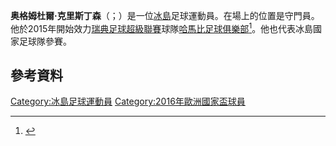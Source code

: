 {{noteTA
|1=zh-hans:克里斯丁森;zh-hk:基斯甸臣;
}}

{{Infobox football biography
| name= 奥格姆杜爾·克里斯丁森 <br/>Ögmundur Kristinsson
| fullname = Ögmundur Kristinsson
| image = 
| image_size = 
| caption = 
| birth_date = {{Birth date and age|df=yes|1989|6|19}}<ref name="weltf">{{cite web |url=http://www.weltfussball.de/spieler_profil/oegmundur-kristinsson/ |publisher=weltfussbal.de |language=de |title=Ögmundur Kristinsson Steckbrief |access-date=9 June 2014 |archive-date=2015-04-03 |archive-url=https://web.archive.org/web/20150403055050/http://www.weltfussball.de/spieler_profil/oegmundur-kristinsson/ }}</ref>
| birth_place = [[冰島|冰島]][[雷克雅維克|雷克雅維克]]
| height = 1.93 m<ref>{{Cite web|url=http://www.uefa.com/uefaeuro/season=2016/teams/player=1909962/index.html|title=Ögmundur Kristinsson - Iceland - UEFA EURO 2020|access-date=2021-12-09|archive-date=2017-02-25|archive-url=https://web.archive.org/web/20170225040547/http://www.uefa.com/uefaeuro/season=2016/teams/player=1909962/index.html}}</ref>
| currentclub = [[奧林匹亞科斯足球俱樂部|奧林匹亞科斯]]
| clubnumber = 31
| position = [[守門員|守門員]]
| youthyears1 = 
| youthclubs1 = [[弗拉姆足球俱樂部|弗拉姆]]
| years1 = 2006–2014
| clubs1 = [[弗拉姆足球俱樂部|弗拉姆]]
| caps1 = 78
| goals1 = 0
| years2 = 2014–2015
| clubs2 = [[兰德斯足球俱乐部|蘭德斯]]
| caps2 = 2
| goals2 = 0
| years3 = 2015–2017
| clubs3 = [[哈馬比足球會|哈馬比]]
| caps3 = 61
| goals3 = 0
| years4 = 2017–2018
| clubs4 = [[精英職業足球基金會|精英隊]]
| caps4 = 15
| goals4 = 0
| years5 = 2018–2020
| clubs5 = [[拿尼沙體育會|拿尼沙]]
| caps5 = 62
| goals5 = 0
| years6 = 2020–
| clubs6 = [[奧林匹亞科斯足球俱樂部|奧林匹亞科斯]]
| caps6 = 2
| goals6 = 0
| nationalyears1 = 2006–2008
| nationalteam1 = 冰島U19
| nationalcaps1 = 2
| nationalgoals1 = 0
| nationalyears2 = 2008
| nationalteam2 = [[冰島21歲以下國家足球隊|冰島U21]]
| nationalcaps2 = 1
| nationalgoals2 = 0
| nationalyears3 = 2014–
| nationalteam3 = [[冰島國家足球隊|冰島]]
| nationalcaps3 = 19
| nationalgoals3 = 0
| pcupdate = 2021年4月25日 (UTC)
| ntupdate = 2021年6月8日
}}

'''奥格姆杜爾·克里斯丁森'''（{{lang-is|Ögmundur Kristinsson}}；{{bd|1989年|6月19日}}）是一位[[冰島|冰島]]足球運動員。在場上的位置是守門員。他於2015年開始效力[[瑞典足球超級聯賽|瑞典足球超級聯賽]]球隊[[哈馬比足球俱樂部|哈馬比足球俱樂部]]<ref>{{cite web | url=http://www.hammarbyfotboll.se/Article.aspx?id=2c0e81bd-e5be-4594-a420-4a1032ad7805 | title=Ögmundur Kristinsson klar för Hammarby | publisher=Hammarby Fotboll | date=2 June 2015 | accessdate=2 June 2015 | author=Gustafsson, Love | deadurl=yes | archiveurl=https://web.archive.org/web/20150918113527/http://www.hammarbyfotboll.se/Article.aspx?id=2c0e81bd-e5be-4594-a420-4a1032ad7805 | archivedate=2015年9月18日 }}</ref>。他也代表冰島國家足球隊參賽。

==參考資料==
{{Reflist}}

{{冰島人物小作品}}
{{2016年歐洲國家盃冰島參賽名單}}

{{DEFAULTSORT:Kristinsson, Ögmundur}}
[[Category:冰島足球運動員|Category:冰島足球運動員]]
[[Category:2016年歐洲國家盃球員|Category:2016年歐洲國家盃球員]]